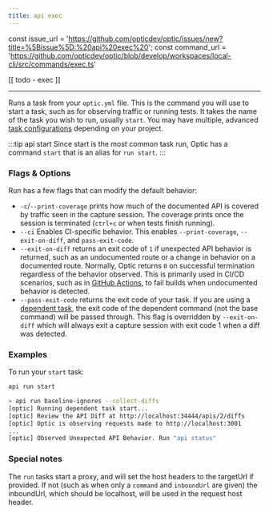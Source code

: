 ```yaml
---
title: api exec
---
```


const issue_url = 'https://github.com/opticdev/optic/issues/new?title=%5Bissue%5D:%20api%20exec%20';
const command_url = 'https://github.com/opticdev/optic/blob/develop/workspaces/local-cli/src/commands/exec.ts'



[[ todo - exec ]]





---

Runs a task from your `optic.yml` file. This is the command you will use to start a task, such as for observing traffic or running tests. It takes the name of the task you wish to run, usually `start`. You may have multiple, advanced [task configurations](/reference/optic-yaml/tasks) depending on your project. 

:::tip api start
Since start is the most common task run, Optic has a command `start` that is an alias for `run start`.
:::

### Flags & Options

Run has a few flags that can modify the default behavior:

- `-c`/`--print-coverage` prints how much of the documented API is covered by traffic seen in the capture session. The coverage prints once the session is terminated (`ctrl+c` or when tests finish running).
- `--ci` Enables CI-specific behavior. This enables `--print-coverage`, `--exit-on-diff`, and `pass-exit-code`.
- `--exit-on-diff` returns an exit code of `1` if unexpected API behavior is returned, such as an undocumented route or a change in behavior on a documented route. Normally, Optic returns `0` on successful termination regardless of the behavior observed. This is primarily used in CI/CD scenarios, such as in [GitHub Actions](/docs/github-actions), to fail builds when undocumented behavior is detected.
- `--pass-exit-code` returns the exit code of your task. If you are using a [dependent task](/docs/get-started/testing), the exit code of the dependent command (not the base command) will be passed through. This flag is overridden by `--exit-on-diff` which will always exit a capture session with exit code 1 when a diff was detected. 

### Examples

To run your `start` task:

``` bash
api run start
```

``` bash
> api run baseline-ignores --collect-diffs
[optic] Running dependent task start...
[optic] Review the API Diff at http://localhost:34444/apis/2/diffs
[optic] Optic is observing requests made to http://localhost:3001
...
[optic] Observed Unexpected API Behavior. Run "api status"
```

### Special notes

The `run` tasks start a proxy, and will set the host headers to the targetUrl if provided. If not (such as when only a `command` and `inboundUrl` are given) the inboundUrl, which should be localhost, will be used in the request host header.

<IssuesAndContributing issue_url={issue_url} command_url={command_url} />
